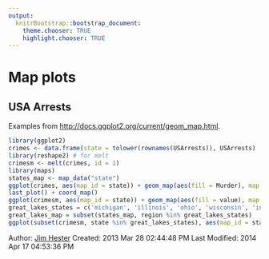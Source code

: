 ```yaml
---
output:
  knitrBootstrap::bootstrap_document:
    theme.chooser: TRUE
    highlight.chooser: TRUE
---
```


<!--
%\VignetteEngine{knitr::rmarkdown}
%\VignetteIndexEntry{Map examples}
%\VignetteDepends{ggplot2, reshape2, maps}
-->
# Map plots #

## USA Arrests ##
Examples from [http://docs.ggplot2.org/current/geom_map.html](http://docs.ggplot2.org/current/geom_map.html).
```r
library(ggplot2)
crimes <- data.frame(state = tolower(rownames(USArrests)), USArrests)
library(reshape2) # for melt
crimesm <- melt(crimes, id = 1)
library(maps)
states_map <- map_data("state")
ggplot(crimes, aes(map_id = state)) + geom_map(aes(fill = Murder), map = states_map) + expand_limits(x = states_map$long, y = states_map$lat)
last_plot() + coord_map()
ggplot(crimesm, aes(map_id = state)) + geom_map(aes(fill = value), map = states_map) + expand_limits(x = states_map$long, y = states_map$lat) + facet_wrap( ~ variable)
great_lakes_states = c('michigan', 'illinois', 'ohio', 'wisconsin', 'indiana')
great_lakes_map = subset(states_map, region %in% great_lakes_states)
ggplot(subset(crimesm, state %in% great_lakes_states), aes(map_id = state)) + geom_map(aes(fill = value), map = great_lakes_map) + expand_limits(x=great_lakes_map$long, y=great_lakes_map$lat) + facet_wrap( ~ variable)
```
Author: [Jim Hester](http://jimhester.com)
Created: 2013 Mar 28 02:44:48 PM
Last Modified: 2014 Apr 17 04:53:36 PM
